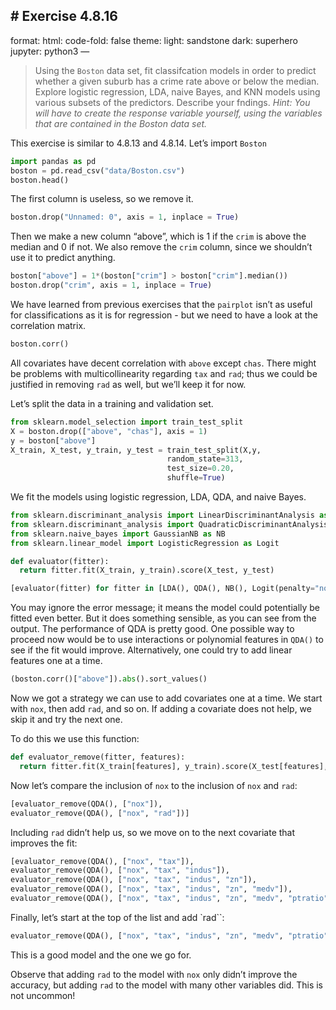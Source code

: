 # Exercise 4.8.16
---
format:
  html:
    code-fold: false
    theme:
      light: sandstone
      dark: superhero
jupyter: python3
---


> Using the `Boston` data set, fit classifcation models in order to predict whether a given suburb has a crime rate above or below the median. Explore logistic regression, LDA, naive Bayes, and KNN models using various subsets of the predictors. Describe your fndings. *Hint: You will have to create the response variable yourself, using the variables that are contained in the Boston data set.*

This exercise is similar to 4.8.13 and 4.8.14. Let's import `Boston`

```python
import pandas as pd
boston = pd.read_csv("data/Boston.csv")
boston.head()
```

The first column is useless, so we remove it.

```python
boston.drop("Unnamed: 0", axis = 1, inplace = True)
```

Then we make a new column "above", which is $1$ if the `crim` is above the median and $0$ if not. We also remove the `crim` column, since we shouldn't use it to predict anything.

```python
boston["above"] = 1*(boston["crim"] > boston["crim"].median())
boston.drop("crim", axis = 1, inplace = True)
```

We have learned from previous exercises that the `pairplot` isn't as useful for classifications as it is for regression - but we need to have a look at the correlation matrix.

```python
boston.corr()
```

All covariates have decent correlation with `above` except `chas`. There might be problems with multicollinearity regarding `tax` and `rad`; thus we could be justified in removing `rad` as well, but we'll keep it for now. 

Let's split the data in a training and validation set.

```python
from sklearn.model_selection import train_test_split
X = boston.drop(["above", "chas"], axis = 1)
y = boston["above"]
X_train, X_test, y_train, y_test = train_test_split(X,y, 
                                   random_state=313,  
                                   test_size=0.20,  
                                   shuffle=True) 

```

We fit the models using logistic regression, LDA, QDA, and naive Bayes.

```python
from sklearn.discriminant_analysis import LinearDiscriminantAnalysis as LDA
from sklearn.discriminant_analysis import QuadraticDiscriminantAnalysis as QDA
from sklearn.naive_bayes import GaussianNB as NB
from sklearn.linear_model import LogisticRegression as Logit

def evaluator(fitter):
  return fitter.fit(X_train, y_train).score(X_test, y_test)

[evaluator(fitter) for fitter in [LDA(), QDA(), NB(), Logit(penalty="none")]]
```

You may ignore the error message; it means the model could potentially be fitted even better. But it does something sensible, as you can see from the output. The performance of QDA is pretty good. One possible way to proceed now would be to use interactions or polynomial features in `QDA()` to see if the fit would improve. Alternatively, one could try to add linear features one at a time. 

```python
(boston.corr()["above"]).abs().sort_values()
```
Now we got a strategy we can use to add covariates one at a time. We start with `nox`, then add `rad`, and so on. If adding a covariate does not help, we skip it and try the next one.

To do this we use this function:
```python
def evaluator_remove(fitter, features):
  return fitter.fit(X_train[features], y_train).score(X_test[features], y_test)
```

Now let's compare the inclusion of `nox` to the inclusion of `nox` and `rad`:
```python
[evaluator_remove(QDA(), ["nox"]),
evaluator_remove(QDA(), ["nox", "rad"])]
```

Including `rad` didn't help us, so we move on to the next covariate that improves the fit:


```python
[evaluator_remove(QDA(), ["nox", "tax"]), 
evaluator_remove(QDA(), ["nox", "tax", "indus"]), 
evaluator_remove(QDA(), ["nox", "tax", "indus", "zn"]), 
evaluator_remove(QDA(), ["nox", "tax", "indus", "zn", "medv"]),
evaluator_remove(QDA(), ["nox", "tax", "indus", "zn", "medv", "ptratio"])]
```

Finally, let's start at the top of the list and add `rad``:
```python
evaluator_remove(QDA(), ["nox", "tax", "indus", "zn", "medv", "ptratio", "rad"])
```
This is a good model and the one we go for. 

Observe that adding `rad` to the model with `nox` only didn't improve the accuracy, but adding `rad` to the model with many other variables did. This is not uncommon!